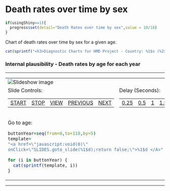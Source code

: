 # Death rates over time by sex {#deathratetimesex}
```r
if(usingShiny==1){
  progress$set(detail="Death Rates over time by sex",value = 10/18)
}
```
Chart of death rates over time by sex for a given age.

<!-- <link rel="stylesheet" href="https://www.mortality.org/Public/sashmd.css" type="text/css"></link> -->
<!-- <script type="text/javascript" src="https://www.mortality.org/Public/slideshow.js"></script> -->
<script type="text/javascript" src="slideshow.js"></script>
<script type="text/javascript">
<!--
SLIDES = new slideshow("SLIDES");
// For a self-running slideshow you can set the delay between slides.
// 3000 = 3 seconds
SLIDES.timeout = 500;
// By default, all of the slideshow images are prefetched.
// You can set the prefetch variable if you have a large number
// of slides.
SLIDES.prefetch = 1;
// By default the slideshow will repeat when you get to the end.
// If this is set to false though, the controls do not work!!!
// SLIDES.repeat = false;
//-->

```r

# load("parms.RData")
# library(ggplot2)
# library(data.table)

#country.code <- parms$COUNTRY
#country.name <- parms$CountryName

# mltper.path="U:\\dataLab\\UCBshare\\HMDWORKV6\\HUN\\STATS\\mltper_1x1.csv"
# mltper.path="U:/dataLab/UCBshare/HMDWORKV6/HUN/STATS/mltper_1x1.csv"
# fltper.path="U:\\dataLab\\UCBshare\\HMDWORKV6\\HUN\\STATS\\fltper_1x1.csv"

# mltper.path="/HUN/STATS/mltper_1x1.csv"

mltper.path <- file.path(parms$STATSPATH, "mltper_1x1.csv")
fltper.path <- file.path(parms$STATSPATH, "fltper_1x1.csv")

#mltper.path <- file.path("../STATS/mltper_1x1.csv")
#fltper.path <- file.path("../STATS/fltper_1x1.csv")


# read.csv(mltper.path, stringsAsFactors=FALSE, colClasses="numeric")

.line1 <- readLines(mltper.path, n=1)
if( grepl("Year", .line1)) {
      mltper <- read.csv(mltper.path, stringsAsFactors=FALSE, colClasses="numeric")
} else {
      mltper <- read.table(mltper.path, sep = ",", head=FALSE, stringsAsFactors=FALSE, colClasses="numeric")
      colnames(mltper) <- c("YearFirst", "YearLast", "Agei","Exposures", "Deaths", "mx", "ax", "qx", "px",
                               "lx", "dx", "Lx", "Tx", "ex" )
}

.line1 <- readLines(fltper.path, n=1)
if( grepl("Year", .line1)){ # file has header
    fltper <- read.csv(fltper.path, stringsAsFactors=FALSE, colClasses="numeric")
} else {
  fltper <- read.table(fltper.path, sep = ",", head=FALSE, stringsAsFactors=FALSE, colClasses="numeric")
  colnames(fltper) <- c("YearFirst", "YearLast", "Agei","Exposures", "Deaths", "mx", "ax", "qx", "px",  "lx", "dx", "Lx",
                           "Tx", "ex" )
}

mltper$Sex<- "Male"

fltper$Sex<- "Female"

ltper=rbind(fltper, mltper)
# ltper=rbindlist(list(fltper,mltper))

for (i in 0:110){

  this.age <- ltper[ltper$Agei == i, ]

  png(paste("_book/intpls_deathratesA",i,".png",sep=""), width = 8.09, height = 5, units = 'in', res = 300)

  print(
    ggplot()+
          geom_point(data=this.age, aes(x=YearFirst,y=Deaths/Exposures,col=Sex))+
          geom_line(data=this.age, aes(x=YearFirst,y=mx,col=Sex))+
          labs(title=paste("Death rates over time, ",parms$CountryName,", Age ",i,sep=""), x="Age",y="log mortality")+
          # ylim(c(-10,1))+
          scale_y_log10(limits = c(min(ltper$mx[ltper$mx > 0],na.rm=T),max(ltper$mx,na.rm=T)),labels = function(x) format(x, scientific = FALSE))+
          theme(legend.position="bottom")
        )

  dev.off()
}
```

```r
template=
"s = new slide();
s.src  = \"intpls_deathratesA%1$d.png\";
s.link = \"intpls_deathratesA%1$d.png\";
s.text = \"Open link in same window\";
SLIDES.add_slide(s);"

for (i in 0:110) {
  cat(sprintf(template, i))
}

```

</script>

<!-- <style type="text/css">  -->

<!-- TD.nav { -->
<!-- text-color: #000000; -->
<!-- text-align : center; -->
<!-- font-size : 1.8em; -->
<!-- background-color : #FFFFFF; -->
<!-- color : #000000; -->
<!-- padding:0.5em; -->
<!-- } -->
<!-- TD.nav2 { -->
<!-- text-align : center; -->
<!-- font-size : 1.8em; -->
<!-- background-color : #FFFFFF; -->
<!-- border : solid; -->
<!-- border-color: #FFFFFF; -->
<!-- border-width: .1; -->
<!-- padding:0.5em; -->
<!-- } -->

<!-- </style> -->

<!-- <script> -->
<!-- ```{r print1, echo=F, results="asis"} -->
<!-- cat("function myFunction() {\ndocument.getElementById(\"demo\").innerHTML = \"Paragraph changed.\";\n}") -->
<!-- ``` -->
<!-- </script> -->

<!-- <p id="demo">A Paragraph.</p> -->

<!-- <button type="button" onclick="myFunction()">Try it</button> -->

<!-- <img src="intpls_deathratesY2017.png"> -->



<body class="center" onLoad="SLIDES.update()">

```r
cat(sprintf("<h3>Diagnostic Charts for HMD Project - Country: %1$s (%2$s)</h3>",parms$CountryName,parms$COUNTRY))
```
<!-- <h1>Diagnostic Charts for HMD Project - Country: SVK (SVK)</h1> -->

<h3>Internal plausibility - Death rates by age for each year</h3>
<hr />

<table>
<tr><td colspan="2">
<img name="SLIDESIMG" src="intpls_deathratesA0.png" alt="Slideshow image" />
</td></tr>
<tr><td class="nav">
Slide Controls:<br />
<table>
<tr>
<td class="nav2">
<a href="javascript:void(0)"
onClick="SLIDES.next();SLIDES.play();return false;">START</A>
</td>
<td class="nav2">
<a href="javascript:void(0)"
onClick="SLIDES.pause();return false;">STOP</A>
</td>
<td class="nav2">
<a href="javascript:void(0)"
onClick="SLIDES.hotlink();return false;">VIEW</A>
</td>
<td class="nav2">
<a href="javascript:void(0)"
onClick="SLIDES.previous();return false;">PREVIOUS</A>
</td>
<td class="nav2">
<a href="javascript:void(0)"
onClick="SLIDES.next();return false;">NEXT</A>
</td>
</tr>
</table></td>

<td class="nav">Delay (Seconds): <br /><table>
<tr>
<td class="nav2">
<a href="javascript:void(0)"
onClick="SLIDES.timeout=500;">0.25</A>
</td>
<td class="nav2">
<a href="javascript:void(0)"
onClick="SLIDES.timeout=500;">0.5</A>
</td>
<td class="nav2">
<a href="javascript:void(0)"
onClick="SLIDES.timeout=1000;">1</A>
</td>
<td class="nav2">
<a href="javascript:void(0)"
onClick="SLIDES.timeout=1500;">1.5</A>
</td>
<td class="nav2">
<a href="javascript:void(0)"
onClick="SLIDES.timeout=2000;">2</A>
</td>
</tr>
</table></td></tr>
<tr><td colspan="2" class="nav">
Go to age:
```r
buttonYear=seq(from=0,to=110,by=5)
template=
"<a href=\"javascript:void(0)\"
onClick=\"SLIDES.goto_slide(%1$d);return false;\">%1$d </A>"

for (i in buttonYear) {
  cat(sprintf(template, i))
}

```
</td></tr>
</table>
<script type="text/javascript">
<!--
if (document.images) {
  SLIDES.image = document.images.SLIDESIMG;
  SLIDES.update();
  SLIDES.play();
}
//-->
</script>
<hr />
<!-- <table> -->
<!--   <tr> -->
<!--     <td class="footerl" valign="top" width="360"><address><a href="mailto:hmd@demog.berkeley.edu">Beate Danielsen: hmd@demog.berkeley.edu</a> </address></td> -->
<!--     <td class="footerr" valign="top" width="360"><em>Last Updated:<br />October 15, 2018 -->
<!--         </em><br /><a href="http://validator.w3.org/check/referer"> -->
<!--         <img height="31" alt=" [Valid XHTML 1.0!] " src="https://www.mortality.org/Public/valid-xhtml10.png"  width="88" /></a> </td> -->
<!--   </tr> -->
<!-- </table> -->
</body>
